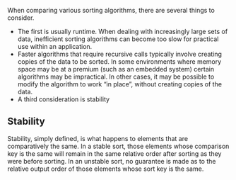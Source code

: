 When comparing various sorting algorithms, there are several things to consider.

- The first is usually runtime. When dealing with increasingly large sets of data, inefficient sorting algorithms can become too slow for practical use within an application.
- Faster algorithms that require recursive calls typically involve creating copies of the data to be sorted. In some environments where memory space may be at a premium (such as an embedded system) certain algorithms may be impractical. In other cases, it may be possible to modify the algorithm to work “in place”, without creating copies of the data.
- A third consideration is stability

## Stability

Stability, simply defined, is what happens to elements that are comparatively the same. In a stable sort, those elements whose comparison key is the same will remain in the same relative order after sorting as they were before sorting. In an unstable sort, no guarantee is made as to the relative output order of those elements whose sort key is the same.
